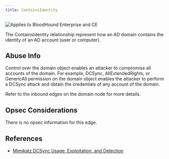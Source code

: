 ```yaml
---
title: ContainsIdentity
---
```


<img noZoom src="/assets/enterprise-AND-community-edition-pill-tag.svg" alt="Applies to BloodHound Enterprise and CE"/> 

The ContainsIdentity relationship represent how an AD domain contains the identity of an AD account (user or computer).

## Abuse Info

Control over the domain object enables an attacker to compromise all accounts of the domain. For example, DCSync, AllExtendedRights, or GenericAll permission on the domain object enables the attacker to perform a DCSync attack and obtain the credentials of any account of the domain.

Refer to the inbound edges on the domain node for more details.

## Opsec Considerations

There is no opsec information for this edge.

## References

* [Mimikatz DCSync Usage, Exploitation, and Detection](https://adsecurity.org/?p=1729)
